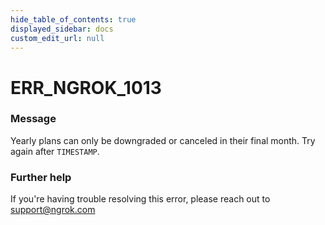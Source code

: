 ```yaml
---
hide_table_of_contents: true
displayed_sidebar: docs
custom_edit_url: null
---
```



# ERR_NGROK_1013

### Message

Yearly plans can only be downgraded or canceled in their final month. Try again after `TIMESTAMP`.

### Further help

If you're having trouble resolving this error, please reach out to [support@ngrok.com](mailto:support@ngrok.com?subject=Help%20with%20ERR_NGROK_1013)

<ErrorDetails error="err_ngrok_1013" />
